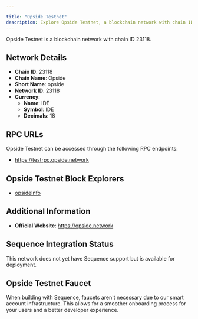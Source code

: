 ```yaml
---

title: "Opside Testnet"
description: Explore Opside Testnet, a blockchain network with chain ID 23118. Learn about its native currency, IDE, and how to interact with the network.
---
```




Opside Testnet is a blockchain network with chain ID 23118.

## Network Details

- **Chain ID**: 23118
- **Chain Name**: Opside
- **Short Name**: opside
- **Network ID**: 23118
- **Currency**: 
  - **Name**: IDE
  - **Symbol**: IDE
  - **Decimals**: 18

## RPC URLs

Opside Testnet can be accessed through the following RPC endpoints:

- https://testrpc.opside.network

## Opside Testnet Block Explorers

- [opsideInfo](https://opside.info)

## Additional Information

- **Official Website**: https://opside.network

## Sequence Integration Status

This network does not yet have Sequence support but is available for deployment.

## Opside Testnet Faucet

When building with Sequence, faucets aren't necessary due to our smart account infrastructure. This allows for a smoother onboarding process for your users and a better developer experience.
